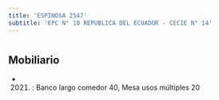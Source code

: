 ```yaml
---
title: 'ESPINOSA 2547'
subtitle: 'EPC N° 10 REPUBLICA DEL ECUADOR - CECIE N° 14'
---
```


#


## Mobiliario

*  (2021) : Banco largo comedor 40, Mesa usos múltiples 20 




